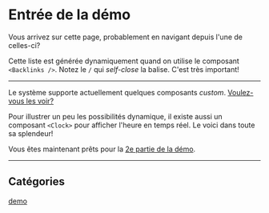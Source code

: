 # Entrée de la démo

Vous arrivez sur cette page, probablement en navigant depuis l'une de celles-ci?

<Backlinks />

Cette liste est générée dynamiquement quand on utilise le composant `<Backlinks />`. Notez le `/` qui _self-close_ la balise. C'est très important!

<hr />

Le système supporte actuellement quelques composants _custom_. [Voulez-vous les voir?](/custom/tags)

Pour illustrer un peu les possibilités dynamique, il existe aussi un composant `<Clock>` pour afficher l'heure en temps réel. Le voici dans toute sa splendeur!

<Clock />

Vous êtes maintenant prêts pour la [2e partie de la démo](/custom/demo-2).

<hr />

## Catégories

[demo](/custom/demo)
